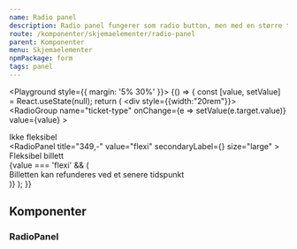 ```yaml
---
name: Radio panel
description: Radio panel fungerer som radio button, men med en større trykkflate, og muligheter for å vise ekstra informasjon.
route: /komponenter/skjemaelementer/radio-panel
parent: Komponenter
menu: Skjemaelementer
npmPackage: form
tags: panel
---
```



<PageHeader />

<Playground style={{ margin: '5% 30%' }}>
  {() => {
    const [value, setValue] = React.useState(null);
    return (
      <div style={{width:"20rem"}}>       
        <RadioGroup
          name="ticket-type"
          onChange={e => setValue(e.target.value)}
          value={value}
        >
          <RadioPanel title="249,-" value="non-flexi" size="large">
            <div>Ikke fleksibel</div>
          </RadioPanel>
          <RadioPanel
            title="349,-"
            value="flexi"
            secondaryLabel={<VyIcon size="2rem" />}
            size="large"
          >
            <div>Fleksibel billett</div>
            {value === 'flexi' && (
              <div>
                <Label>
                Billetten kan refunderes ved et senere tidspunkt
                </Label>
              </div>
            )}
          </RadioPanel>
        </RadioGroup>
      </div>
    );
}}

</Playground>

## Komponenter

### RadioPanel

<ImportStatement imports="RadioPanel" />
<Props of={RadioPanel} />
